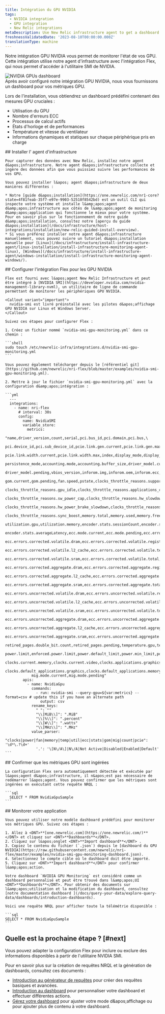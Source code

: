 ```yaml
---
title: Intégration du GPU NVIDIA
tags:
  - NVIDIA integration
  - GPU integration
  - New Relic integrations
metaDescription: Use New Relic infrastructure agent to get a dashboard with GPU metrics.
freshnessValidatedDate: '2023-08-10T00:00:00.000Z'
translationType: machine
---
```


Notre intégration GPU NVIDIA vous permet de monitorer l&apos;état de vos GPU. Cette intégration utilise notre agent d&apos;infrastructure avec l&apos;intégration Flex, qui nous permet d&apos;accéder à l&apos;utilitaire SMI de NVIDIA.

<img title="NVIDIA GPUs dashboard" alt="NVIDIA GPUs dashboard" src="/images/infrastructure_screenshot-full_NVIDIA-GPU-dashboard.webp" />

<figcaption>
  Après avoir configuré notre intégration GPU NVIDIA, nous vous fournissons un dashboard pour vos métriques GPU.
</figcaption>

Lors de l&apos;installation, vous obtiendrez un dashboard prédéfini contenant des mesures GPU cruciales :

* Utilisation du GPU
* Nombre d&apos;erreurs ECC
* Processus de calcul actifs
* États d&apos;horloge et de performances
* Température et vitesse du ventilateur
* Informations dynamiques et statiques sur chaque périphérique pris en charge

<Steps>
  <Step>
    ## Installer l&apos; agent d&apos;infrastructure

    Pour capturer des données avec New Relic, installez notre agent d&apos;infrastructure. Notre agent d&apos;infrastructure collecte et ingère des données afin que vous puissiez suivre les performances de vos GPU.

    Vous pouvez installer l&apos; agent d&apos;infrastructure de deux manières différentes :

    * Notre [guide d&apos;installation](https://one.newrelic.com/nr1-core?state=4f81feab-35f7-e97e-9903-52510f8542bd) est un outil CLI qui inspecte votre système et installe l&amp;apos;agent d&amp;apos;infrastructure aux côtés de l&amp;apos;agent de monitoring d&amp;apos;application qui fonctionne le mieux pour votre système. Pour en savoir plus sur le fonctionnement de notre guide d&amp;apos;installation, consultez notre [aperçu du guide d&apos;installation](/docs/infrastructure/host-integrations/installation/new-relic-guided-install-overview).
    * Si vous préférez installer notre agent d&apos;infrastructure manuellement, vous pouvez suivre un tutoriel d&apos;installation manuelle pour [Linux](/docs/infrastructure/install-infrastructure-agent/linux-installation/install-infrastructure-monitoring-agent-linux), [Windows](/docs/infrastructure/install-infrastructure-agent/windows-installation/install-infrastructure-monitoring-agent-windows/).
  </Step>

  <Step>
    ## Configurer l&apos;intégration Flex pour les GPU NVIDIA

    Flex est fourni avec l&apos;agent New Relic Infrastructure et peut être intégré à [NVIDIA SMI](https://developer.nvidia.com/nvidia-management-library-nvml), un utilitaire de ligne de commande permettant de monitorer les périphériques GPU NVIDIA.

    <Callout variant="important">
      nvidia-smi est livré préinstallé avec les pilotes d&apos;affichage GPU NVIDIA sur Linux et Windows Server.
    </Callout>

    Suivez ces étapes pour configurer Flex :

    1. Créez un fichier nommé `nvidia-smi-gpu-monitoring.yml` dans ce chemin :

    ```shell
    sudo touch /etc/newrelic-infra/integrations.d/nvidia-smi-gpu-monitoring.yml
    ```

    Vous pouvez également télécharger depuis le [référentiel git](https://github.com/newrelic/nri-flex/blob/master/examples/nvidia-smi-gpu-monitoring.yml).

    2. Mettre à jour le fichier `nvidia-smi-gpu-monitoring.yml` avec la configuration d&amp;apos;intégration :

    ```yml
      --- 
      integrations:
        - name: nri-flex
          # interval: 30s
          config:
            name: NvidiaSMI
            variable_store:
              metrics: 
                "name,driver_version,count,serial,pci.bus_id,pci.domain,pci.bus,\
                pci.device_id,pci.sub_device_id,pcie.link.gen.current,pcie.link.gen.max,\
                pcie.link.width.current,pcie.link.width.max,index,display_mode,display_active,\
                persistence_mode,accounting.mode,accounting.buffer_size,driver_model.current,\
                driver_model.pending,vbios_version,inforom.img,inforom.oem,inforom.ecc,inforom.pwr,\
                gom.current,gom.pending,fan.speed,pstate,clocks_throttle_reasons.supported,\
                clocks_throttle_reasons.gpu_idle,clocks_throttle_reasons.applications_clocks_setting,\
                clocks_throttle_reasons.sw_power_cap,clocks_throttle_reasons.hw_slowdown,clocks_throttle_reasons.hw_thermal_slowdown,\
                clocks_throttle_reasons.hw_power_brake_slowdown,clocks_throttle_reasons.sw_thermal_slowdown,\
                clocks_throttle_reasons.sync_boost,memory.total,memory.used,memory.free,compute_mode,\
                utilization.gpu,utilization.memory,encoder.stats.sessionCount,encoder.stats.averageFps,\
                encoder.stats.averageLatency,ecc.mode.current,ecc.mode.pending,ecc.errors.corrected.volatile.device_memory,\
                ecc.errors.corrected.volatile.dram,ecc.errors.corrected.volatile.register_file,ecc.errors.corrected.volatile.l1_cache,\
                ecc.errors.corrected.volatile.l2_cache,ecc.errors.corrected.volatile.texture_memory,ecc.errors.corrected.volatile.cbu,\
                ecc.errors.corrected.volatile.sram,ecc.errors.corrected.volatile.total,ecc.errors.corrected.aggregate.device_memory,\
                ecc.errors.corrected.aggregate.dram,ecc.errors.corrected.aggregate.register_file,ecc.errors.corrected.aggregate.l1_cache,\
                ecc.errors.corrected.aggregate.l2_cache,ecc.errors.corrected.aggregate.texture_memory,ecc.errors.corrected.aggregate.cbu,\
                ecc.errors.corrected.aggregate.sram,ecc.errors.corrected.aggregate.total,ecc.errors.uncorrected.volatile.device_memory,\
                ecc.errors.uncorrected.volatile.dram,ecc.errors.uncorrected.volatile.register_file,ecc.errors.uncorrected.volatile.l1_cache,\
                ecc.errors.uncorrected.volatile.l2_cache,ecc.errors.uncorrected.volatile.texture_memory,ecc.errors.uncorrected.volatile.cbu,\
                ecc.errors.uncorrected.volatile.sram,ecc.errors.uncorrected.volatile.total,ecc.errors.uncorrected.aggregate.device_memory,\
                ecc.errors.uncorrected.aggregate.dram,ecc.errors.uncorrected.aggregate.register_file,ecc.errors.uncorrected.aggregate.l1_cache,\
                ecc.errors.uncorrected.aggregate.l2_cache,ecc.errors.uncorrected.aggregate.texture_memory,ecc.errors.uncorrected.aggregate.cbu,\
                ecc.errors.uncorrected.aggregate.sram,ecc.errors.uncorrected.aggregate.total,retired_pages.single_bit_ecc.count,\
                retired_pages.double_bit.count,retired_pages.pending,temperature.gpu,temperature.memory,power.management,power.draw,\
                power.limit,enforced.power.limit,power.default_limit,power.min_limit,power.max_limit,clocks.current.graphics,clocks.current.sm,\
                clocks.current.memory,clocks.current.video,clocks.applications.graphics,clocks.applications.memory,\
                clocks.default_applications.graphics,clocks.default_applications.memory,clocks.max.graphics,clocks.max.sm,clocks.max.memory,\
                mig.mode.current,mig.mode.pending"
            apis:
              - name: NvidiaGpu
                commands:
                  - run: nvidia-smi --query-gpu=${var:metrics} --format=csv # update this if you have an alternate path
                    output: csv
                rename_keys:
                  " ": ""
                  "\\[MiB\\]": ".MiB"
                  "\\[%\\]": ".percent"
                  "\\[W\\]": ".watts"
                  "\\[MHz\\]": ".MHz"
                value_parser:
                  "clocks|power|fan|memory|temp|util|ecc|stats|gom|mig|count|pcie": '\d*\.?\d+'
                  '.': '\[N\/A\]|N\/A|Not Active|Disabled|Enabled|Default'
    ```
  </Step>

  <Step>
    ## Confirmer que les métriques GPU sont ingérées

    La configuration Flex sera automatiquement détectée et exécutée par l&apos;agent d&apos;infrastructure, il n&apos;est pas nécessaire de redémarrer l&apos;agent. Vous pouvez confirmer que les métriques sont ingérées en exécutant cette requête NRQL :

    ```sql
      SELECT * FROM NvidiaGpuSample
    ```
  </Step>

  <Step>
    ## Monitorer votre application

    Vous pouvez utiliser notre modèle dashboard prédéfini pour monitorer vos métriques GPU. Suivez ces étapes :

    1. Allez à <DNT>**[one.newrelic.com](https://one.newrelic.com/)**</DNT> et cliquez sur <DNT>**Dashboards**</DNT>.
    2. Cliquez sur l&apos;onglet <DNT>**Import dashboard**</DNT> .
    3. Copiez le contenu du fichier (`.json`) depuis le [dashboard du GPU NVIDIA](https://raw.githubusercontent.com/newrelic/nri-flex/master/examples/nvidia-smi-gpu-monitoring-dashboard.json).
    4. Sélectionnez le compte cible où le dashboard doit être importé.
    5. Cliquez sur <DNT>**Import dashboard**</DNT> pour confirmer l&amp;apos;action.

    Votre dashboard `NVIDIA GPU Monitoring` est considéré comme un dashboard personnalisé et peut être trouvé dans l&amp;apos;UI <DNT>**Dashboards**</DNT>. Pour obtenir des documents sur l&amp;apos;utilisation et la modification du dashboard, consultez [notre documentation dashboard ](/docs/query-your-data/explore-query-data/dashboards/introduction-dashboards).

    Voici une requête NRQL pour afficher toute la télémétrie disponible :

    ```sql
    SELECT * FROM NvidiaGpuSample
    ```
  </Step>
</Steps>

## Quelle est la prochaine étape ? [#next]

Vous pouvez adapter la configuration Flex pour inclure ou exclure des informations disponibles à partir de l&apos;utilitaire NVIDIA SMI.

Pour en savoir plus sur la création de requêtes NRQL et la génération de dashboards, consultez ces documents :

* [Introduction au générateur de requêtes](/docs/query-your-data/explore-query-data/query-builder/introduction-query-builder) pour créer des requêtes basiques et avancées.
* [Introduction au dashboard](/docs/query-your-data/explore-query-data/dashboards/introduction-dashboards) pour personnaliser votre dashboard et effectuer différentes actions.
* [Gérez votre dashboard](/docs/query-your-data/explore-query-data/dashboards/manage-your-dashboard) pour ajuster votre <InlinePopover type="dashboards" />mode d&amp;apos;affichage ou pour ajouter plus de contenu à votre dashboard.